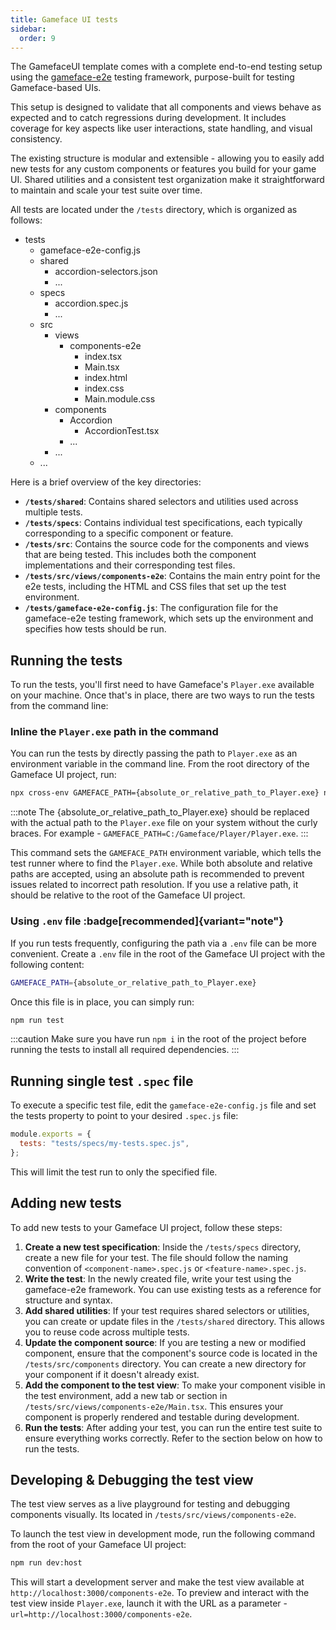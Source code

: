 ---
title: Gameface UI tests
sidebar:
  order: 9
---


The GamefaceUI template comes with a complete end-to-end testing setup using the [gameface-e2e](http://frontend-tools.coherent-labs.com/e2e/getting-started) testing framework, purpose-built for testing Gameface-based UIs.

This setup is designed to validate that all components and views behave as expected and to catch regressions during development. It includes coverage for key aspects like user interactions, state handling, and visual consistency.

The existing structure is modular and extensible - allowing you to easily add new tests for any custom components or features you build for your game UI. Shared utilities and a consistent test organization make it straightforward to maintain and scale your test suite over time.

All tests are located under the `/tests` directory, which is organized as follows:

<FileTree>

- tests
  - gameface-e2e-config.js
  - shared
    - accordion-selectors.json
    - ...
  - specs
    - accordion.spec.js
    - ...
  - src
    - views
      - components-e2e
        - index.tsx
        - Main.tsx
        - index.html
        - index.css
        - Main.module.css
    - components
      - Accordion
        - AccordionTest.tsx
      - ...
    - ...
  - ...

</FileTree>

Here is a brief overview of the key directories:

- **`/tests/shared`**: Contains shared selectors and utilities used across multiple tests.
- **`/tests/specs`**: Contains individual test specifications, each typically corresponding to a specific component or feature.
- **`/tests/src`**: Contains the source code for the components and views that are being tested. This includes both the component implementations and their corresponding test files.
- **`/tests/src/views/components-e2e`**: Contains the main entry point for the e2e tests, including the HTML and CSS files that set up the test environment.
- **`/tests/gameface-e2e-config.js`**: The configuration file for the gameface-e2e testing framework, which sets up the environment and specifies how tests should be run.

## Running the tests

To run the tests, you'll first need to have Gameface's `Player.exe` available on your machine. Once that's in place, there are two ways to run the tests from the command line:

### Inline the `Player.exe` path in the command

You can run the tests by directly passing the path to `Player.exe` as an environment variable in the command line. From the root directory of the Gameface UI project, run:

```bash
npx cross-env GAMEFACE_PATH={absolute_or_relative_path_to_Player.exe} npm run test
```

:::note
The {absolute_or_relative_path_to_Player.exe} should be replaced with the actual path to the `Player.exe` file on your system without the curly braces. For example - `GAMEFACE_PATH=C:/Gameface/Player/Player.exe`.
:::

This command sets the `GAMEFACE_PATH` environment variable, which tells the test runner where to find the `Player.exe`. While both absolute and relative paths are accepted, using an absolute path is recommended to prevent issues related to incorrect path resolution. If you use a relative path, it should be relative to the root of the Gameface UI project.

### Using `.env` file :badge[recommended]{variant="note"}

If you run tests frequently, configuring the path via a `.env` file can be more convenient. Create a `.env` file in the root of the Gameface UI project with the following content:

```bash title=".env"
GAMEFACE_PATH={absolute_or_relative_path_to_Player.exe}
```

Once this file is in place, you can simply run:

```bash
npm run test
```

:::caution
Make sure you have run `npm i` in the root of the project before running the tests to install all required dependencies.
:::

## Running single test `.spec` file

To execute a specific test file, edit the `gameface-e2e-config.js` file and set the tests property to point to your desired `.spec.js` file:

```javascript title="tests/gameface-e2e-config.js"
module.exports = {
  tests: "tests/specs/my-tests.spec.js",
};
```

This will limit the test run to only the specified file.

## Adding new tests

To add new tests to your Gameface UI project, follow these steps:

1. **Create a new test specification**: Inside the `/tests/specs` directory, create a new file for your test. The file should follow the naming convention of `<component-name>.spec.js` or `<feature-name>.spec.js`.
2. **Write the test**: In the newly created file, write your test using the gameface-e2e framework. You can use existing tests as a reference for structure and syntax.
3. **Add shared utilities**: If your test requires shared selectors or utilities, you can create or update files in the `/tests/shared` directory. This allows you to reuse code across multiple tests.
4. **Update the component source**: If you are testing a new or modified component, ensure that the component's source code is located in the `/tests/src/components` directory. You can create a new directory for your component if it doesn't already exist.
5. **Add the component to the test view**: To make your component visible in the test environment, add a new tab or section in `/tests/src/views/components-e2e/Main.tsx`. This ensures your component is properly rendered and testable during development.
5. **Run the tests**: After adding your test, you can run the entire test suite to ensure everything works correctly. Refer to the section below on how to run the tests.

## Developing & Debugging the test view

The test view serves as a live playground for testing and debugging components visually. Its located in `/tests/src/views/components-e2e`.

To launch the test view in development mode, run the following command from the root of your Gameface UI project:

```bash
npm run dev:host
```

This will start a development server and make the test view available at `http://localhost:3000/components-e2e`. To preview and interact with the test view inside `Player.exe`, launch it with the URL as a parameter - `url=http://localhost:3000/components-e2e`.

